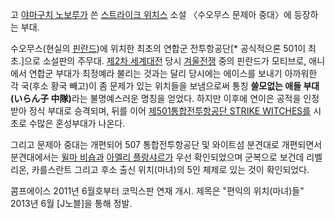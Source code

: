 고 [[야마구치 노보루]]가 쓴 [[스트라이크 위치스]] 소설 〈수오무스 문제아 중대〉에 등장하는 부대.

수오무스(현실의 [[핀란드]])에 위치한 최초의 연합군 전투항공단[* 공식적으론 501이 최초.]으로 소설판의 주무대. [[제2차 세계대전]] 당시 [[겨울전쟁]] 중의 핀란드가 모티브로, 애니에서 연합군 부대가 최정예라 불리는 것과는 달리 당시에는 에이스를 보내기 아까워한 각 국(후소 황국 빼고)이 좀 문제가 있는 위치들을 보냄으로써 통칭 '''쓸모없는 애들 부대(いらん子 中隊)'''라는 불명예스러운 명칭을 얻었다. 하지만 이후에 연이은 공적을 인정받아 정식 부대로 승격되며, 뒤를 이어 [[제501통합전투항공단 STRIKE WITCHES]]를 시초로 수많은 혼성부대가 나온다.

그리고 문제아 중대는 개편되어 507 통합전투항공단 및 와이트섬 분견대로 개편되면서 분견대에서는 [[윌마 비숍]]과 [[아멜리 플랑샤르]]가 우선 확인되었으며 군복으로 보건데 리벨리온, 카를스란트 그리고 후소 출신 위치(마녀)의 5인 체제로 있는 것이 확인되었다.

콤프에이스 2011년 6월호부터 코믹스판 연재 개시. 제목은 "편익의 위치(마녀)들" 2013년 6월 [J노블]을 통해 정발.
